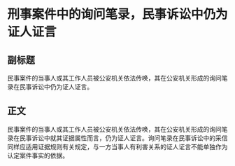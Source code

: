 # 刑事案件中的询问笔录，民事诉讼中仍为证人证言
## 副标题
民事案件的当事人或其工作人员被公安机关依法传唤，其在公安机关形成的询问笔录在民事诉讼中仍为证人证言。
## 正文
民事案件的当事人或其工作人员被公安机关依法传唤，其在公安机关形成的询问笔录在民事诉讼中就其证据属性而言，仍为证人证言。询问笔录在民事诉讼中的采信同样应适用证据规则有关规定，与一方当事人有利害关系的证人证言不能单独作为认定案件事实的依据。